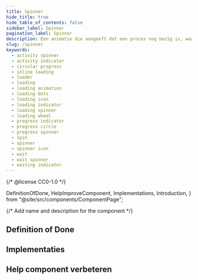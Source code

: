 ```yaml
---
title: Spinner
hide_title: true
hide_table_of_contents: false
sidebar_label: Spinner
pagination_label: Spinner
description: Een animatie die aangeeft dat een proces nog bezig is, waardoor een deel van de pagina nog niet volledig is geladen of buttons niet bedienbaar zijn.
slug: /spinner
keywords:
  - activity spinner
  - activity indicator
  - circular progress
  - inline loading
  - loader
  - loading
  - loading animation
  - loading dots
  - loading icon
  - loading indicator
  - loading spinner
  - loading wheel
  - progress indicator
  - progress circle
  - progress spinner
  - spin
  - spinner
  - spinner icon
  - wait
  - wait spinner
  - waiting indicator
---
```


{/* @license CC0-1.0 */}

  DefinitionOfDone,
  HelpImproveComponent,
  Implementations,
  Introduction,
} from "@site/src/components/ComponentPage";

{/* Add name and description for the component */}


<Introduction component={component} headingLevel={1} description={description} />

## Definition of Done

<DefinitionOfDone component={component} headingLevel={3} />

## Implementaties

<Implementations component={component} headingLevel={3} />

## Help component verbeteren

<HelpImproveComponent component={component} headingLevel={3} />
